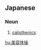 ==Japanese==
{{ja-kanjitab|び|よう|たい|そう|yomi=on}}

===Noun===
{{ja-noun|びようたいそう}}

# [[calisthenics]]

[[hu:美容体操]]